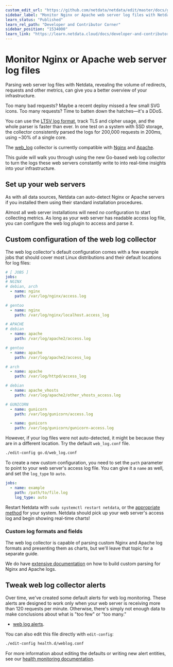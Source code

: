 ```yaml
---
custom_edit_url: "https://github.com/netdata/netdata/edit/master/docs/guides/collect-apache-nginx-web-logs.md"
sidebar_label: "Monitor Nginx or Apache web server log files with Netdata"
learn_status: "Published"
learn_rel_path: "Developer and Contributor Corner"
sidebar_position: "1534000"
learn_link: "https://learn.netdata.cloud/docs/developer-and-contributor-corner/monitor-nginx-or-apache-web-server-log-files-with-netdata"
---
```


# Monitor Nginx or Apache web server log files

Parsing web server log files with Netdata, revealing the volume of redirects, requests and other metrics, can give you a better overview of your infrastructure.

Too many bad requests? Maybe a recent deploy missed a few small SVG icons. Too many requests? Time to batten down the hatches—it's a DDoS.

You can use the [LTSV log format](http://ltsv.org/), track TLS and cipher usage, and the whole parser is faster than
ever. In one test on a system with SSD storage, the collector consistently parsed the logs for 200,000 requests in
200ms, using ~30% of a single core.

The [web_log](/docs/data-collection/web-servers-and-web-proxies/web-server-log-files) collector is currently compatible
with [Nginx](https://nginx.org/en/) and [Apache](https://httpd.apache.org/).

This guide will walk you through using the new Go-based web log collector to turn the logs these web servers
constantly write to into real-time insights into your infrastructure.

## Set up your web servers

As with all data sources, Netdata can auto-detect Nginx or Apache servers if you installed them using their standard
installation procedures.

Almost all web server installations will need _no_ configuration to start collecting metrics. As long as your web server
has readable access log file, you can configure the web log plugin to access and parse it.

## Custom configuration of the web log collector

The web log collector's default configuration comes with a few example jobs that should cover most Linux distributions
and their default locations for log files:

```yaml
# [ JOBS ]
jobs:
# NGINX
# debian, arch
  - name: nginx
    path: /var/log/nginx/access.log

# gentoo
  - name: nginx
    path: /var/log/nginx/localhost.access_log

# APACHE
# debian
  - name: apache
    path: /var/log/apache2/access.log

# gentoo
  - name: apache
    path: /var/log/apache2/access_log

# arch
  - name: apache
    path: /var/log/httpd/access_log

# debian
  - name: apache_vhosts
    path: /var/log/apache2/other_vhosts_access.log

# GUNICORN
  - name: gunicorn
    path: /var/log/gunicorn/access.log

  - name: gunicorn
    path: /var/log/gunicorn/gunicorn-access.log
```

However, if your log files were not auto-detected, it might be because they are in a different location. Try the default
`web_log.conf` file.

```bash
./edit-config go.d/web_log.conf
```

To create a new custom configuration, you need to set the `path` parameter to point to your web server's access log
file. You can give it a `name` as well, and set the `log_type` to `auto`.

```yaml
jobs:
  - name: example
    path: /path/to/file.log
    log_type: auto
```

Restart Netdata with `sudo systemctl restart netdata`, or the [appropriate
method](/docs/maintaining/starting-and-stopping-netdata-agents) for your system. Netdata should pick up your web server's access log and
begin showing real-time charts!

### Custom log formats and fields

The web log collector is capable of parsing custom Nginx and Apache log formats and presenting them as charts, but we'll
leave that topic for a separate guide.

We do have [extensive
documentation](/docs/data-collection/web-servers-and-web-proxies/web-server-log-files#custom-log-format) on how
to build custom parsing for Nginx and Apache logs.

## Tweak web log collector alerts

Over time, we've created some default alerts for web log monitoring. These alerts are designed to work only when your
web server is receiving more than 120 requests per minute. Otherwise, there's simply not enough data to make conclusions
about what is "too few" or "too many."

-   [web log alerts](https://raw.githubusercontent.com/netdata/netdata/master/src/health/health.d/web_log.conf).

You can also edit this file directly with `edit-config`:

```bash
./edit-config health.d/weblog.conf
```

For more information about editing the defaults or writing new alert entities, see our 
[health monitoring documentation](/docs/alerting).
